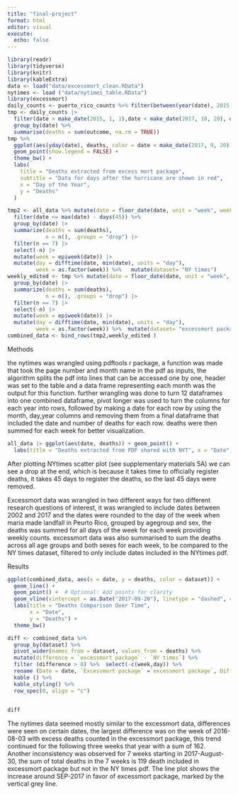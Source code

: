 ```yaml
---
title: "final-project"
format: html
editor: visual
execute: 
  echo: false
---
```


```r
library(readr)
library(tidyverse)
library(knitr)
library(kableExtra)
data <- load("data/excessmort_clean.RData")
nytimes <- load ("data/nytimes_table.RData")
library(excessmort)
daily_counts <- puerto_rico_counts %>% filter(between(year(date), 2015, 2018))
tmp <- daily_counts |> 
  filter(date > make_date(2015, 1, 1),date < make_date(2017, 10, 20), date <= max(date) - days(45) ) |> 
  group_by(date) %>%
  summarise(deaths = sum(outcome, na.rm = TRUE)) 
tmp %>%
  ggplot(aes(yday(date), deaths, color = date < make_date(2017, 9, 20))) +  
  geom_point(show.legend = FALSE) +
  theme_bw() +
  labs(
    title = "Deaths extracted from excess mort package", 
    subtitle = "Data for days after the hurricane are shown in red", 
    x = "Day of the Year", 
    y = "Deaths"
  )
```

```r
tmp2 <- all_data %>% mutate(date = floor_date(date, unit = "week", week_start = 3)) |> 
  filter(date <= max(date) - days(45)) %>% 
  group_by(date) |>
  summarize(deaths = sum(deaths), 
            n = n(), .groups = "drop") |>
  filter(n == 7) |>
  select(-n) |>
  mutate(week = epiweek(date)) |>
  mutate(day = difftime(date, min(date), units = "day"),
         week = as.factor(week)) %>%   mutate(dataset= "NY times") 
weekly_edited <- tmp %>% mutate(date = floor_date(date, unit = "week", week_start = 3)) |>
  group_by(date) |>
  summarize(deaths = sum(deaths), 
            n = n(), .groups = "drop") |>
  filter(n == 7) |>
  select(-n) |>
  mutate(week = epiweek(date)) |>
  mutate(day = difftime(date, min(date), units = "day"),
         week = as.factor(week)) %>%  mutate(dataset= "excessmort package")
combined_data <- bind_rows(tmp2,weekly_edited )  


```


Methods

the nytimes was wrangled using pdftools r package, a function was made that took the page number and month name in the pdf as inputs, the algorithm splits the pdf into lines that can be accessed one by one, header was set to the table and a data frame representing each month was the output for this function. further wrangling was done to turn 12 dataframes into one combined dataframe, pivot longer was used to turn the columns for each year into rows, followed by making a date for each row by using the month, day,year columns and removing them from a final dataframe that included the date and number of deaths for each row. deaths were then summed for each week for better visualization.

```r
all_data |> ggplot(aes(date, deaths)) + geom_point() + 
  labs(title = "Deaths extracted from PDF shared with NYT", x = "Date", y = "Deaths")
```

After plotting NYtimes scatter plot (see supplementary materials 5A) we can see a drop at the end, which is because it takes time to officially register deaths, it takes 45 days to register the deaths, so the last 45 days were removed. 

Excessmort data was wrangled in two different ways for two different research questions of interest, it was wrangled to include dates between 2002 and 2017 and the dates were rounded to the day of the week when maria made landfall in Peurto Rico, grouped by agegroup and sex, the deaths was summed for all days of the week for each week providing weekly counts. excessmort data was also summarised to sum the deaths across all age groups and both sexes for each week, to be compared to the NY times dataset, filtered to only include dates included in the NYtimes pdf.

Results

```r
ggplot(combined_data, aes(x = date, y = deaths, color = dataset)) +
  geom_line() + 
  geom_point() +  # Optional: Add points for clarity
  geom_vline(xintercept = as.Date("2017-09-20"), linetype = "dashed", color = "grey", linewidth = 0.8)+
  labs(title = "Deaths Comparison Over Time",
       x = "Date",
       y = "Deaths") +
  theme_bw()
```

```r
diff <- combined_data %>%
  group_by(dataset) %>%
  pivot_wider(names_from = dataset, values_from = deaths) %>%
  mutate(difference = `excessmort package` - `NY times`) %>% 
  filter (difference > 8) %>%  select(-c(week,day)) %>% 
  rename (Date = date, `Excessmort package` =`excessmort package`, Difference=difference) %>% 
  kable () %>% 
  kable_styling() %>%
  row_spec(0, align = "c")  

  
diff
```

The nytimes data seemed mostly similar to the excessmort data, differences were seen on certain dates, the largest difference was on the week of 2016-08-03 with excess deaths counted in the excessmort package, this trend continued for the following three weeks that year with a sum of 162. Another inconsistency was observed for 7 weeks starting in 2017-August-30, the sum of total deaths in the 7 weeks is 119 death included in excessmort package but not in the NY times pdf. The line plot shows the increase around SEP-2017 in favor of excessmort package, marked by the vertical grey line.
